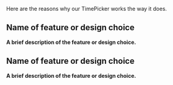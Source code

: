 Here are the reasons why our TimePicker works the way it does.

## Name of feature or design choice

**A brief description of the feature or design choice.**

## Name of feature or design choice

**A brief description of the feature or design choice.**
